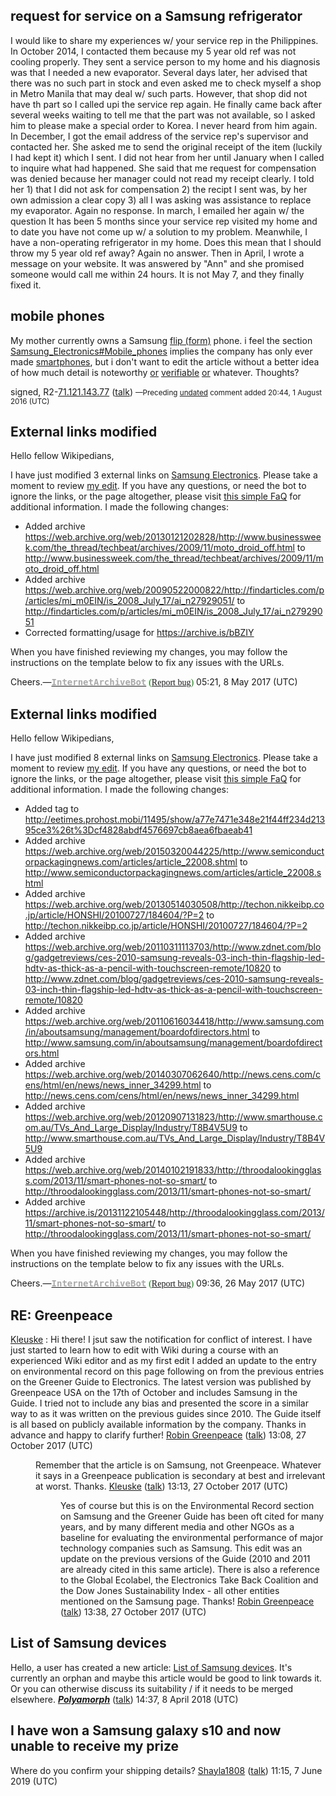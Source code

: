 {{Talk header}}
{{British English}}
{{WikiProject banner shell|collapsed=yes|1=
{{WikiProject Brands |class=B |importance=mid}}
{{WikiProject Companies |class=B |importance=high}}
{{WikiProject Computing |class=B |importance=Low |hardware=Yes |hardware-importance=Mid}}
{{WikiProject Electronics |class=B |importance=mid}}
{{WikiProject Korea |class=B |importance=mid}}
}}
{{User:ClueBot III/ArchiveThis|archiveprefix=Talk:Samsung Electronics/Archives/|format=Y|age=26297|index=yes|archivebox=yes|box-advert=yes}}

== request for service on a Samsung refrigerator ==

I would like to share my experiences w/ your service rep in the Philippines. In October 2014, I contacted them because my 5 year old ref was not cooling properly. They sent a service person to my home and his diagnosis was that I needed a new evaporator. Several days later, her advised that there was no such part in stock and even asked me to check myself a shop in Metro Manila that may deal w/ such parts. However, that shop did not have th part so I called upi the service rep again. He finally came back after several weeks waiting to tell me that the part was not available, so I asked him to please make a special order to Korea. I never heard from him again. In December, I got the email address of the service rep's supervisor and contacted her. She asked me to send the original receipt of the item (luckily I had kept it) which I sent. I did not hear from her until January when I called to inquire what had happened. She said that me request for compensation was denied because her manager could not read my receipt clearly. I told her 1) that I did not ask for compensation 2) the recipt I sent was, by her own admission a clear copy 3) all I was asking was assistance to replace my evaporator. Again no response. In march, I emailed her again w/ the question It has been 5 months since your service rep visited my home and to date you have not come up w/ a solution to my problem. Meanwhile, I have a non-operating refrigerator in my home. Does this mean that I should throw my 5 year old ref away? Again no answer. Then in April, I wrote a message on your website. It was answered by "Ann" and she promised someone would call me within 24 hours. It is not May 7, and they finally fixed it.

== mobile phones ==

My mother currently owns a Samsung [[flip (form)]] phone.  i feel the section [[Samsung_Electronics#Mobile_phones]] implies the company has only ever made [[smartphone]]s, but i don't want to edit the article without a better idea of how much detail is noteworthy [http://www.samsung.com/us/support/owners/product/SGH-A207ZKAATT or] [http://www.samsung.com/us/support/owners/product/SCH-R270ZKAMTR verifiable] [http://www.samsung.com/us/mobile/phones/all-other-phones/samsung-m370-cell-phone-sph-m370baaspr/ or] whatever.  Thoughts?

signed, R2-[[Special:Contributions/71.121.143.77|71.121.143.77]] ([[User talk:71.121.143.77|talk]])  <!--Template:Undated--><small class="autosigned">—Preceding [[Wikipedia:Signatures|undated]] comment added 20:44, 1 August 2016 (UTC)</small> <!--Autosigned by SineBot-->

== External links modified ==

Hello fellow Wikipedians,

I have just modified 3 external links on [[Samsung Electronics]]. Please take a moment to review [https://en.wikipedia.org/w/index.php?diff=prev&oldid=779312598 my edit]. If you have any questions, or need the bot to ignore the links, or the page altogether, please visit [[User:Cyberpower678/FaQs#InternetArchiveBot|this simple FaQ]] for additional information. I made the following changes:
*Added archive https://web.archive.org/web/20130121202828/http://www.businessweek.com/the_thread/techbeat/archives/2009/11/moto_droid_off.html to http://www.businessweek.com/the_thread/techbeat/archives/2009/11/moto_droid_off.html
*Added archive https://web.archive.org/web/20090522000822/http://findarticles.com/p/articles/mi_m0EIN/is_2008_July_17/ai_n27929051/ to http://findarticles.com/p/articles/mi_m0EIN/is_2008_July_17/ai_n27929051
*Corrected formatting/usage for https://archive.is/bBZIY

When you have finished reviewing my changes, you may follow the instructions on the template below to fix any issues with the URLs.

{{sourcecheck|checked=false|needhelp=}}

Cheers.—[[User:InternetArchiveBot|'''<span style="color:darkgrey;font-family:monospace">InternetArchiveBot</span>''']] <span style="color:green;font-family:Rockwell">([[User talk:InternetArchiveBot|Report bug]])</span> 05:21, 8 May 2017 (UTC)

== External links modified ==

Hello fellow Wikipedians,

I have just modified 8 external links on [[Samsung Electronics]]. Please take a moment to review [https://en.wikipedia.org/w/index.php?diff=prev&oldid=782346627 my edit]. If you have any questions, or need the bot to ignore the links, or the page altogether, please visit [[User:Cyberpower678/FaQs#InternetArchiveBot|this simple FaQ]] for additional information. I made the following changes:
*Added {{tlx|dead link}} tag to http://eetimes.prohost.mobi/11495/show/a77e7471e348e21f44ff234d21395ce3%26t%3Dcf4828abdf4576697cb8aea6fbaeab41
*Added archive https://web.archive.org/web/20150320044225/http://www.semiconductorpackagingnews.com/articles/article_22008.shtml to http://www.semiconductorpackagingnews.com/articles/article_22008.shtml
*Added archive https://web.archive.org/web/20130514030508/http://techon.nikkeibp.co.jp/article/HONSHI/20100727/184604/?P=2 to http://techon.nikkeibp.co.jp/article/HONSHI/20100727/184604/?P=2
*Added archive https://web.archive.org/web/20110311113703/http://www.zdnet.com/blog/gadgetreviews/ces-2010-samsung-reveals-03-inch-thin-flagship-led-hdtv-as-thick-as-a-pencil-with-touchscreen-remote/10820 to http://www.zdnet.com/blog/gadgetreviews/ces-2010-samsung-reveals-03-inch-thin-flagship-led-hdtv-as-thick-as-a-pencil-with-touchscreen-remote/10820
*Added archive https://web.archive.org/web/20110616034418/http://www.samsung.com/in/aboutsamsung/management/boardofdirectors.html to http://www.samsung.com/in/aboutsamsung/management/boardofdirectors.html
*Added archive https://web.archive.org/web/20140307062640/http://news.cens.com/cens/html/en/news/news_inner_34299.html to http://news.cens.com/cens/html/en/news/news_inner_34299.html
*Added archive https://web.archive.org/web/20120907131823/http://www.smarthouse.com.au/TVs_And_Large_Display/Industry/T8B4V5U9 to http://www.smarthouse.com.au/TVs_And_Large_Display/Industry/T8B4V5U9
*Added archive https://web.archive.org/web/20140102191833/http://throodalookingglass.com/2013/11/smart-phones-not-so-smart/ to http://throodalookingglass.com/2013/11/smart-phones-not-so-smart/
*Added archive https://archive.is/20131122105448/http://throodalookingglass.com/2013/11/smart-phones-not-so-smart/ to http://throodalookingglass.com/2013/11/smart-phones-not-so-smart/

When you have finished reviewing my changes, you may follow the instructions on the template below to fix any issues with the URLs.

{{sourcecheck|checked=false|needhelp=}}

Cheers.—[[User:InternetArchiveBot|'''<span style="color:darkgrey;font-family:monospace">InternetArchiveBot</span>''']] <span style="color:green;font-family:Rockwell">([[User talk:InternetArchiveBot|Report bug]])</span> 09:36, 26 May 2017 (UTC)

== RE: Greenpeace ==

[[user: Kleuske| Kleuske]] : Hi there! I jsut saw the notification for conflict of interest. I have just started to learn how to edit with Wiki during a course with an experienced Wiki editor and as my first edit I added an update to the entry on environmental record on this page following on from the previous entries on the Greener Guide to Electronics. The latest version was published by Greenpeace USA on the 17th of October and includes Samsung in the Guide. I tried not to include any bias and presented the score in a similar way to as it was written on the previous guides since 2010. The Guide itself is all based on publicly available information by the company. Thanks in advance and happy to clarify further! [[User:Robin Greenpeace|Robin Greenpeace]] ([[User talk:Robin Greenpeace|talk]]) 13:08, 27 October 2017 (UTC)
:Remember that the article is on Samsung, not Greenpeace. Whatever it says in a Greenpeace publication is secondary at best and irrelevant at worst. Thanks. [[User:Kleuske|Kleuske]] ([[User talk:Kleuske|talk]]) 13:13, 27 October 2017 (UTC)
:: Yes of course but this is on the Environmental Record section on Samsung and the Greener Guide has been oft cited for many years, and by many different media and other NGOs as a baseline for evaluating the environmental performance of major technology companies such as Samsung. This edit was an update on the previous versions of the Guide (2010 and 2011 are already cited in this same article). There is also a reference to the Global Ecolabel, the Electronics Take Back Coalition and the  Dow Jones Sustainability Index - all other entities mentioned on the Samsung page. Thanks! [[User:Robin Greenpeace|Robin Greenpeace]] ([[User talk:Robin Greenpeace|talk]]) 13:38, 27 October 2017 (UTC)

== List of Samsung devices ==

Hello, a user has created a new article: [[List of Samsung devices]]. It's currently an orphan and maybe this article would be good to link towards it. Or you can otherwise discuss its suitability / if it needs to be merged elsewhere. '''''[[User:Polyamorph|Polyamorph]]''''' ([[User talk:Polyamorph#top|talk]]) 14:37, 8 April 2018 (UTC)

== I have won a Samsung galaxy s10 and now unable to receive my prize ==

Where do you confirm your shipping details? [[User:Shayla1808|Shayla1808]] ([[User talk:Shayla1808|talk]]) 11:15, 7 June 2019 (UTC)
